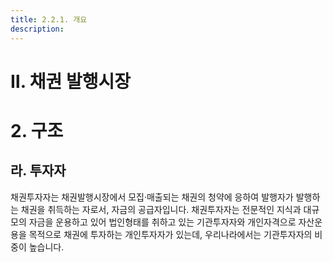 ```yaml
---
title: 2.2.1. 개요
description: 
---
```


# Ⅱ. 채권 발행시장
# 2. 구조

## 라. 투자자

채권투자자는 채권발행시장에서 모집·매출되는 채권의 청약에 응하여 발행자가 발행하는 채권을 취득하는 자로서, 자금의 공급자입니다. 채권투자자는 전문적인 지식과 대규모의 자금을 운용하고 있어 법인형태를 취하고 있는 기관투자자와 개인자격으로 자산운용을 목적으로 채권에 투자하는 개인투자자가 있는데, 우리나라에서는 기관투자자의 비중이 높습니다.

